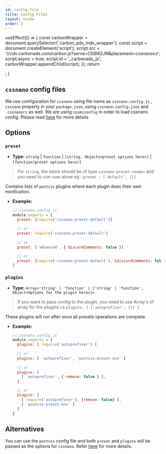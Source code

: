 ```yaml
---
id: config-file
title: Config Files
layout: Guide
order: 3
---
```



  useEffect(() => {
    const carbonWrapper = document.querySelector('.carbon_ads_mdx_wrapper');
    const script = document.createElement('script');
    script.src = '//cdn.carbonads.com/carbon.js?serve=CEBI62JN&placement=cssnanoco';
    script.async = true;
    script.id = '_carbonads_js';
    carbonWrapper.appendChild(script);
  });
  return  <div className="carbon_ads_mdx_wrapper"></div>;
}

<ExampleChart/>

## `cssnano` config files

We use configuration for `cssnano` using file name as `cssnano.config.js` , `cssnano` property in your `package.json`, using `cssnano.config.json` and `.cssnanorc` as well.
We are using `cosmiconfig` in order to load cssnano config. Please read [here](https://github.com/davidtheclark/cosmiconfig) for more details

## Options

### `preset`

- **Type:** `string` | `function` | `[string, Objects<preset options here>]` | `[function(preset options here)]`

> For `string`, the name should be of type `cssnano-preset-<name>` and you need to use `name` alone eg : `preset : ['default', {}]`

Contains lists of `postcss` plugins where each plugin does their own minification.

- **Example:**
   
  ```js
  // cssnano.config.js
  module.exports = {
    preset: [require('cssnano-preset-default')]
    
    // or
    preset: require('cssnano-preset-default')
    
    // or
    preset: ['advanced', { discardComments: false }]

    // or
    preset: [require('cssnano-preset-default'), {discardComments: false}]
  }
  ```

### `plugins`

- **Type:** `Array<'string' | 'function' | ['string' | 'function', Object<Options for the plugin here>]>`

> If you want to pass config to the plugin, you need to use Array's of array for the plugins i.e `plugins: [ ['autoprefixer', {}] ]`

These plugins will run after once all presets operations are complete.

- **Example:**
   
  ```js
  // cssnano.config.js
  module.exports = {
    plugins: [ require('autoprefixer') ]
    
    // or
    plugins: [ 'autoprefixer', 'postcss-preset-env' ]
    
    // or
    plugins: [ 
      [ 'autoprefixer', { remove: false } ],
    ]

    // or
    plugins: [
      [ require('autoprefixer'), {remove: false} ],
      [ 'postcss-preset-env' ]
    ]
  }
  ```

## Alternatives

You can use the `postcss` config file and both `preset` and `plugins` will be passed as the options for `cssnano`. 
Refer [here](https://github.com/postcss/postcss#usage) for more details.
